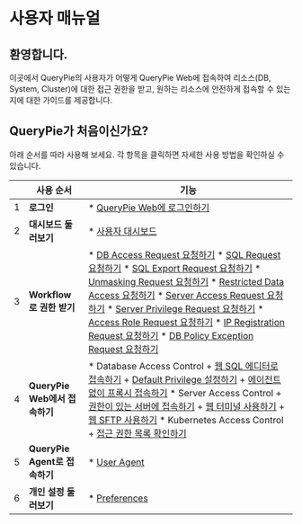 

# 사용자 매뉴얼

## 환영합니다.

이곳에서 QueryPie의 사용자가 어떻게 QueryPie Web에 접속하여 리소스(DB, System, Cluster)에 대한 접근 권한을 받고, 원하는 리소스에 안전하게 접속할 수 있는지에 대한 가이드를 제공합니다.

## QueryPie가 처음이신가요?

아래 순서를 따라 사용해 보세요. 각 항목을 클릭하면 자세한 사용 방법을 확인하실 수 있습니다.

|  | **사용 순서** | **기능** |
| --- | --- | --- |
| 1 | **로그인** | * [QueryPie Web에 로그인하기](../../../ko/querypie-manual/11.0.0/my-dashboard) |
| 2 | **대시보드 둘러보기** | * [사용자 대시보드](../../../ko/querypie-manual/11.0.0/my-dashboard) |
| 3 | **Workflow로 권한 받기** | * [DB Access Request 요청하기](../../../ko/querypie-manual/11.0.0/db-access-request) * [SQL Request 요청하기](../../../ko/querypie-manual/11.0.0/sql-request) * [SQL Export Request 요청하기](../../../ko/querypie-manual/11.0.0/sql-export-request) * [Unmasking Request 요청하기](../../../ko/querypie-manual/11.0.0/unmasking-request) * [Restricted Data Access 요청하기](../../../ko/querypie-manual/11.0.0/restricted-data-access) * [Server Access Request 요청하기](../../../ko/querypie-manual/11.0.0/access-role-request) * [Server Privilege Request 요청하기](../../../ko/querypie-manual/11.0.0/server-privilege-request) * [Access Role Request 요청하기](../../../ko/querypie-manual/11.0.0/access-role-request) * [IP Registration Request 요청하기](../../../ko/querypie-manual/11.0.0/ip-registration-request) * [DB Policy Exception Request 요청하기](../../../ko/querypie-manual/11.0.0/db-db-policy-exception-request) |
| 4 | **QueryPie Web에서 접속하기** | * Database Access Control    + [웹 SQL 에디터로 접속하기](../../../ko/querypie-manual/11.0.0/sql)   + [Default Privilege 설정하기](../../../ko/querypie-manual/11.0.0/default-privilege)   + [에이전트 없이 프록시 접속하기](../../../ko/querypie-manual/11.0.0/-14) * Server Access Control    + [권한이 있는 서버에 접속하기](../../../ko/querypie-manual/11.0.0/-10)   + [웹 터미널 사용하기](../../../ko/querypie-manual/11.0.0/-8)   + [웹 SFTP 사용하기](../../../ko/querypie-manual/11.0.0/sftp) * Kubernetes Access Control    + [접근 권한 목록 확인하기](../../../ko/querypie-manual/11.0.0/-1) |
| 5 | **QueryPie Agent로 접속하기** | * [User Agent](../../../ko/querypie-manual/11.0.0/user-agent) |
| 6 | **개인 설정 둘러보기** | * [Preferences](../../../ko/querypie-manual/11.0.0/preferences) |


